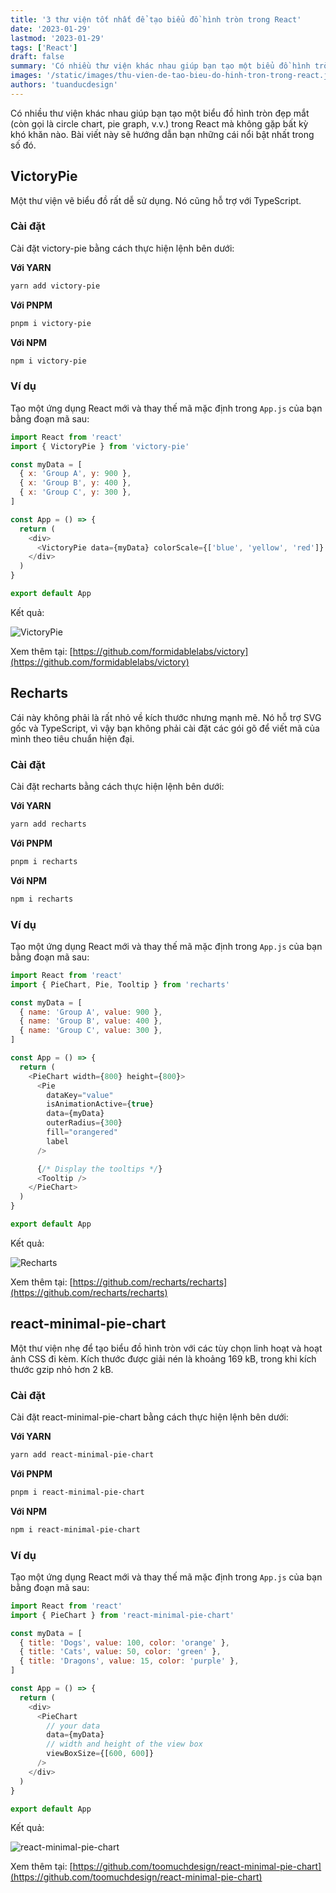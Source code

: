 ```yaml
---
title: '3 thư viện tốt nhất để tạo biểu đồ hình tròn trong React'
date: '2023-01-29'
lastmod: '2023-01-29'
tags: ['React']
draft: false
summary: 'Có nhiều thư viện khác nhau giúp bạn tạo một biểu đồ hình tròn đẹp mắt trong React mà không gặp bất kỳ khó khăn nào'
images: '/static/images/thu-vien-de-tao-bieu-do-hinh-tron-trong-react.jpg'
authors: 'tuanducdesign'
---
```


Có nhiều thư viện khác nhau giúp bạn tạo một biểu đồ hình tròn đẹp mắt (còn gọi là circle chart, pie graph, v.v.) trong React mà không gặp bất kỳ khó khăn nào. Bài viết này sẽ hướng dẫn bạn những cái nổi bật nhất trong số đó.

## VictoryPie

Một thư viện vẽ biểu đồ rất dễ sử dụng. Nó cũng hỗ trợ với TypeScript.

### Cài đặt

Cài đặt victory-pie bằng cách thực hiện lệnh bên dưới:

**Với YARN**

```bash
yarn add victory-pie
```

**Với PNPM**

```bash
pnpm i victory-pie
```

**Với NPM**

```bash
npm i victory-pie
```

### Ví dụ

Tạo một ứng dụng React mới và thay thế mã mặc định trong `App.js` của bạn bằng đoạn mã sau:

```js
import React from 'react'
import { VictoryPie } from 'victory-pie'

const myData = [
  { x: 'Group A', y: 900 },
  { x: 'Group B', y: 400 },
  { x: 'Group C', y: 300 },
]

const App = () => {
  return (
    <div>
      <VictoryPie data={myData} colorScale={['blue', 'yellow', 'red']} radius={100} />
    </div>
  )
}

export default App
```

Kết quả:

![VictoryPie](/static/images/victory-pie.jpg)

Xem thêm tại: [https://github.com/formidablelabs/victory](https://github.com/formidablelabs/victory)

## Recharts

Cái này không phải là rất nhỏ về kích thước nhưng mạnh mẽ. Nó hỗ trợ SVG gốc và TypeScript, vì vậy bạn không phải cài đặt các gói gõ để viết mã của mình theo tiêu chuẩn hiện đại.

### Cài đặt

Cài đặt recharts bằng cách thực hiện lệnh bên dưới:

**Với YARN**

```bash
yarn add recharts
```

**Với PNPM**

```bash
pnpm i recharts
```

**Với NPM**

```bash
npm i recharts
```

### Ví dụ

Tạo một ứng dụng React mới và thay thế mã mặc định trong `App.js` của bạn bằng đoạn mã sau:

```js
import React from 'react'
import { PieChart, Pie, Tooltip } from 'recharts'

const myData = [
  { name: 'Group A', value: 900 },
  { name: 'Group B', value: 400 },
  { name: 'Group C', value: 300 },
]

const App = () => {
  return (
    <PieChart width={800} height={800}>
      <Pie
        dataKey="value"
        isAnimationActive={true}
        data={myData}
        outerRadius={300}
        fill="orangered"
        label
      />

      {/* Display the tooltips */}
      <Tooltip />
    </PieChart>
  )
}

export default App
```

Kết quả:

![Recharts](/static/images/recharts.jpg)

Xem thêm tại: [https://github.com/recharts/recharts](https://github.com/recharts/recharts)

## react-minimal-pie-chart

Một thư viện nhẹ để tạo biểu đồ hình tròn với các tùy chọn linh hoạt và hoạt ảnh CSS đi kèm. Kích thước được giải nén là khoảng 169 kB, trong khi kích thước gzip nhỏ hơn 2 kB.

### Cài đặt

Cài đặt react-minimal-pie-chart bằng cách thực hiện lệnh bên dưới:

**Với YARN**

```bash
yarn add react-minimal-pie-chart
```

**Với PNPM**

```bash
pnpm i react-minimal-pie-chart
```

**Với NPM**

```bash
npm i react-minimal-pie-chart
```

### Ví dụ

Tạo một ứng dụng React mới và thay thế mã mặc định trong `App.js` của bạn bằng đoạn mã sau:

```js
import React from 'react'
import { PieChart } from 'react-minimal-pie-chart'

const myData = [
  { title: 'Dogs', value: 100, color: 'orange' },
  { title: 'Cats', value: 50, color: 'green' },
  { title: 'Dragons', value: 15, color: 'purple' },
]

const App = () => {
  return (
    <div>
      <PieChart
        // your data
        data={myData}
        // width and height of the view box
        viewBoxSize={[600, 600]}
      />
    </div>
  )
}

export default App
```

Kết quả:

![react-minimal-pie-chart](/static/images/react-minimal-pie-chart.jpg)

Xem thêm tại: [https://github.com/toomuchdesign/react-minimal-pie-chart](https://github.com/toomuchdesign/react-minimal-pie-chart)
